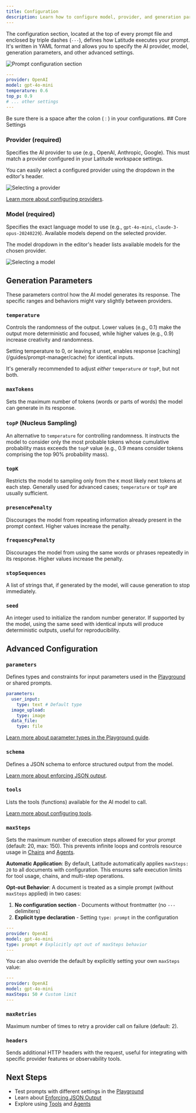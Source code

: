 ```yaml
---
title: Configuration
description: Learn how to configure model, provider, and generation parameters for your prompts.
---
```


The configuration section, located at the top of every prompt file and enclosed by triple dashes (`---`), defines how Latitude executes your prompt. It's written in YAML format and allows you to specify the AI provider, model, generation parameters, and other advanced settings.

![Prompt configuration section](/assets/prompt_config.png)

```yaml
---
provider: OpenAI
model: gpt-4o-mini
temperature: 0.6
top_p: 0.9
# ... other settings
---
```

<Note>
  Be sure there is a space after the colon ( : ) in your configurations.
</Note>
## Core Settings

### Provider (required)

Specifies the AI provider to use (e.g., OpenAI, Anthropic, Google). This must match a provider configured in your Latitude workspace settings.

You can easily select a configured provider using the dropdown in the editor's header.

![Selecting a provider](/assets/prompt_provider.png)

[Learn more about configuring providers](/guides/getting-started/providers).

### Model (required)

Specifies the exact language model to use (e.g., `gpt-4o-mini`, `claude-3-opus-20240229`). Available models depend on the selected provider.

The model dropdown in the editor's header lists available models for the chosen provider.

![Selecting a model](/assets/prompt_model.png)

## Generation Parameters

These parameters control how the AI model generates its response. The specific ranges and behaviors might vary slightly between providers.

### `temperature`

Controls the randomness of the output. Lower values (e.g., 0.1) make the output more deterministic and focused, while higher values (e.g., 0.9) increase creativity and randomness.

<Note>
  Setting temperature to 0, or leaving it unset, enables response
  [caching](/guides/prompt-manager/cache) for identical inputs.
</Note>

It's generally recommended to adjust _either_ `temperature` _or_ `topP`, but not both.

### `maxTokens`

Sets the maximum number of tokens (words or parts of words) the model can generate in its response.

### `topP` (Nucleus Sampling)

An alternative to `temperature` for controlling randomness. It instructs the model to consider only the most probable tokens whose cumulative probability mass exceeds the `topP` value (e.g., 0.9 means consider tokens comprising the top 90% probability mass).

### `topK`

Restricts the model to sampling only from the `K` most likely next tokens at each step. Generally used for advanced cases; `temperature` or `topP` are usually sufficient.

### `presencePenalty`

Discourages the model from repeating information already present in the prompt context. Higher values increase the penalty.

### `frequencyPenalty`

Discourages the model from using the same words or phrases repeatedly in its response. Higher values increase the penalty.

### `stopSequences`

A list of strings that, if generated by the model, will cause generation to stop immediately.

### `seed`

An integer used to initialize the random number generator. If supported by the model, using the same seed with identical inputs will produce deterministic outputs, useful for reproducibility.

## Advanced Configuration

### `parameters`

Defines types and constraints for input parameters used in the [Playground](/guides/prompt-manager/playground) or shared prompts.

```yaml
parameters:
  user_input:
    type: text # Default type
  image_upload:
    type: image
  data_file:
    type: file
```

[Learn more about parameter types in the Playground guide](/guides/prompt-manager/playground#parameter-types).

### `schema`

Defines a JSON schema to enforce structured output from the model.

[Learn more about enforcing JSON output](/guides/prompt-manager/json-output).

### `tools`

Lists the tools (functions) available for the AI model to call.

[Learn more about configuring tools](/guides/prompt-manager/tools).

### `maxSteps`

Sets the maximum number of execution steps allowed for your prompt (default: 20, max: 150). This prevents infinite loops and controls resource usage in [Chains](/promptl/advanced/chains) and [Agents](/guides/prompt-manager/agents).

**Automatic Application**: By default, Latitude automatically applies `maxSteps: 20` to all documents with configuration. This ensures safe execution limits for tool usage, chains, and multi-step operations.

**Opt-out Behavior**: A document is treated as a simple prompt (without `maxSteps` applied) in two cases:

1. **No configuration section** - Documents without frontmatter (no `---` delimiters)
2. **Explicit type declaration** - Setting `type: prompt` in the configuration

```yaml
---
provider: OpenAI
model: gpt-4o-mini
type: prompt # Explicitly opt out of maxSteps behavior
---
```

You can also override the default by explicitly setting your own `maxSteps` value:

```yaml
---
provider: OpenAI
model: gpt-4o-mini
maxSteps: 50 # Custom limit
---
```

### `maxRetries`

Maximum number of times to retry a provider call on failure (default: 2).

### `headers`

Sends additional HTTP headers with the request, useful for integrating with specific provider features or observability tools.

## Next Steps

- Test prompts with different settings in the [Playground](/guides/prompt-manager/playground)
- Learn about [Enforcing JSON Output](/guides/prompt-manager/json-output)
- Explore using [Tools](/guides/prompt-manager/tools) and [Agents](/guides/prompt-manager/agents)
